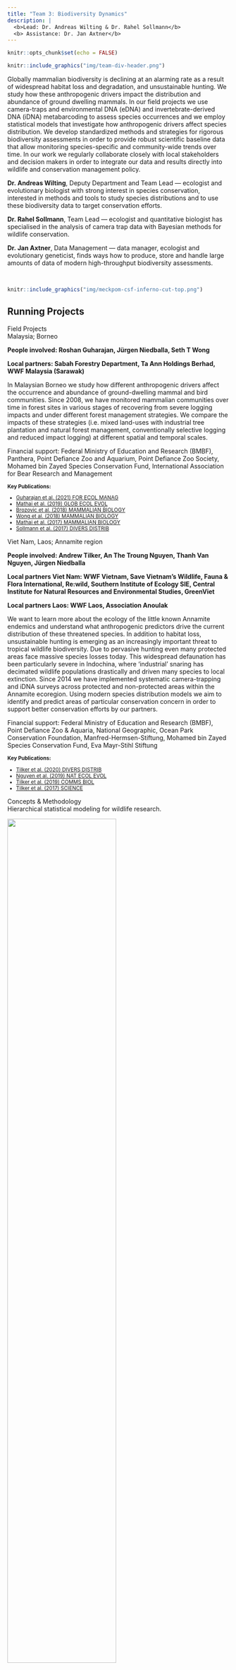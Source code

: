 ```yaml
---
title: "Team 3: Biodiversity Dynamics"
description: |
  <b>Lead: Dr. Andreas Wilting & Dr. Rahel Sollmann</b>  
  <b> Assistance: Dr. Jan Axtner</b>
---
```


```r
knitr::opts_chunk$set(echo = FALSE)
```

```r
knitr::include_graphics("img/team-div-header.png")
```

<div class='highlightbox'>
  <span class='highlight'>
  Globally mammalian biodiversity is declining at an alarming rate as a result of widespread habitat loss and degradation, and unsustainable hunting. We study how these anthropogenic drivers impact the distribution and abundance of ground dwelling mammals. In our field projects we use camera-traps and environmental DNA (eDNA) and invertebrate-derived DNA (iDNA) metabarcoding to assess species occurrences and we employ statistical models that investigate how anthropogenic drivers affect species distribution. We develop standardized methods and strategies for rigorous biodiversity assessments in order to provide robust scientific baseline data that allow monitoring species-specific and community-wide trends over time. In our work we regularly collaborate closely with local stakeholders and decision makers in order to integrate our data and results directly into wildlife and conservation management policy.
  </span>
</div>

**Dr. Andreas Wilting**, Deputy Department and Team Lead —  ecologist and evolutionary biologist with strong interest in species conservation, interested in methods and tools to study species distributions and to use these biodiversity data to target conservation efforts.

**Dr. Rahel Sollmann**, Team Lead — ecologist and quantitative biologist has specialised in the analysis of camera trap data with Bayesian methods for wildlife conservation. 

**Dr. Jan Axtner**, Data Management — data manager, ecologist and evolutionary geneticist, finds ways how to produce, store and handle large amounts of data of modern high-throughput biodiversity assessments.
  
<br>

```r
knitr::include_graphics("img/meckpom-csf-inferno-cut-top.png")
```

## Running Projects

<div class='headerbox'><hbox>Field Projects</hbox></div>


<div class='headerbox-secondary'><hbox-secondary>Malaysia; Borneo</div>

**People involved: Roshan Guharajan, Jürgen Niedballa, Seth T Wong**

**Local partners: Sabah Forestry Department, Ta Ann Holdings Berhad, WWF Malaysia (Sarawak)**

In Malaysian Borneo we study how different anthropogenic drivers affect the occurrence and abundance of ground-dwelling mammal and bird communities. Since 2008, we have monitored mammalian communities over time in forest sites in various stages of recovering from severe logging impacts and under different forest management strategies. We compare the impacts of these strategies (i.e. mixed land-uses with industrial tree plantation and natural forest management, conventionally selective logging and reduced impact logging) at different spatial and temporal scales.

Financial support: Federal Ministry of Education and Research (BMBF), Panthera, Point Defiance Zoo and Aquarium, Point Defiance Zoo Society, Mohamed bin Zayed Species Conservation Fund, International Association for Bear Research and Management

<small>
  <b>Key Publications:</b>
  <ul>
    <li>[Guharajan et al. (2021) FOR ECOL MANAG](https://www.semanticscholar.org/paper/Sustainable-forest-management-is-vital-for-the-of-Guharajan-Mohamed/23023a67dcd41eb1c1baa29a51da0966bed806ec)</li>
    <li>[Mathai et al. (2019) GLOB ECOL EVOL](https://www.sciencedirect.com/science/article/pii/S2351989418302981)</li>
    <li>[Brozovic et al. (2018) MAMMALIAN BIOLOGY](https://www.sciencedirect.com/science/article/abs/pii/S1616504718301320?via%3Dihub)</li>
    <li>[Wong et al. (2018) MAMMALIAN BIOLOGY](https://www.sciencedirect.com/science/article/abs/pii/S161650471730157X?via%3Dihub)</li>
    <li>[Mathai et al. (2017) MAMMALIAN BIOLOGY](https://www.sciencedirect.com/science/article/abs/pii/S1616504717301453?via%3Dihub)</li>
    <li>[Sollmann et al. (2017) DIVERS DISTRIB](https://onlinelibrary.wiley.com/doi/10.1111/ddi.12530)</li>
  </ul>
</small>


<div class='headerbox-secondary'><hbox-secondary>Viet Nam, Laos; Annamite region</div>

**People involved: Andrew Tilker, An The Troung Nguyen, Thanh Van Nguyen, Jürgen Niedballa**

**Local partners Viet Nam: WWF Vietnam, Save Vietnam’s Wildlife, Fauna & Flora International, Re:wild, Southern Institute of Ecology SIE, Central Institute for Natural Resources and Environmental Studies, GreenViet**

**Local partners Laos: WWF Laos, Association Anoulak**

We want to learn more about the ecology of the little known Annamite endemics and understand what anthropogenic predictors drive the current distribution of these threatened species. In addition to habitat loss, unsustainable hunting is emerging as an increasingly important threat to tropical wildlife biodiversity. Due to pervasive hunting even many protected areas face massive species losses today. This widespread defaunation has been particularly severe in Indochina, where ‘industrial’ snaring has decimated wildlife populations drastically and driven many species to local extinction. Since 2014 we have implemented systematic camera-trapping and iDNA surveys across protected and non-protected areas within the Annamite ecoregion. Using modern species distribution models we aim to identify and predict areas of particular conservation concern in order to support better conservation efforts by our partners.

Financial support: Federal Ministry of Education and Research (BMBF), Point Defiance Zoo & Aquaria, National Geographic, Ocean Park Conservation Foundation, Manfred-Hermsen-Stiftung, Mohamed bin Zayed Species Conservation Fund, Eva Mayr-Stihl Stiftung

<small>
  <b>Key Publications:</b>
  <ul>
    <li>[Tilker et al. (2020) DIVERS DISTRIB](https://onlinelibrary.wiley.com/doi/full/10.1111/ddi.13029)</li>
    <li>[Nguyen et al. (2019) NAT ECOL EVOL](https://www.nature.com/articles/s41559-019-1027-7)</li>
    <li>[Tilker et al. (2019) COMMS BIOL](https://www.nature.com/articles/s42003-019-0640-y)</li>
    <li>[Tilker et al. (2017) SCIENCE](https://www.science.org/doi/10.1126/science.aap9591)</li>
  </ul>
</small>


<div class='headerbox'><hbox>Concepts & Methodology</hbox></div>


<div class='headerbox-secondary'><hbox-secondary>Hierarchical statistical modeling for wildlife research.</div>

![](img/team-biodiv-concepts.png){width=70%}

**People involved: Ana Sanz, Jürgen Niedballa**

**Collaborators: Prof. Dr. Beth Gardner and many others, depending on specific projects**

Wildlife survey data are fraught with challenges: often sparse, spatially and/or temporally limited or biased due to logistic constraints, and imperfectly reflecting ecological states and processes due to imperfect detection (i.e., failing to observe species or individuals even though they are present). Hierarchical statistical modeling has emerged as the prime tool to deal with these challenges, by describing separate sub-models for the underlying ecological and the detection process. We employ such models throughout our research projects. But we also modify existing and develop new hierarchical models, and make these more accessible to end users, to improve our ability to study, monitor, and ultimately, protect wildlife. Modeling approaches we work with range from occupancy models for species occurrence to N-mixture, distance sampling and other count-based models for species abundance and population dynamics, to traditional and spatial capture-recapture models for abundance, density and demographics. 

<small>
  <b>Key Publications:</b>
  <ul>
    <li>[Ke et al. (2022) ECOL APPL](https://doi.org/10.1002/eap.2632)</li>
    <li>[Sollmann et al. (2021) ECOL APPL](https://esajournals.onlinelibrary.wiley.com/doi/full/10.1002/eap.2249)</li>
    <li>[Gardner et al. (2018) ECOL EVOL](https://onlinelibrary.wiley.com/doi/full/10.1002/ece3.4509)</li>
    <li>[Sollmann et al. (2016) MEE](https://besjournals.onlinelibrary.wiley.com/doi/full/10.1111/2041-210X.12518)</li>
    <li>[Royle et al. 2014. Spatial Capture Recapture. Academic Press, Waltham, MA.]()</li>
  </ul>
</small>


<div class='headerbox-secondary'><hbox-secondary>Developing standardized and reliable survey tools to monitor mammals in tropical rainforests.</div>


![](img/team-biodiv-monitoring.png)

**People involved: Jan Axtner, Roshan Guharajan, Thanh Van Nguyen, Jürgen Niedballa, Rahel Sollmann, Badru Mugerwa, Andrew Tilker, Seth T Wong, Andreas Wilting**

**Collaborators: Prof. Dr. Douglas Yu (University of East Anglia, Norwich, UK & Kunming University, Kunming, China), Dr. Jesse F Abrams (University of Exeter, Exeter, UK)**

Studying biodiversity on a larger scale is essential to support political and conservation decisions. However, combining and integrating different biodiversity datasets into larger scale analyses is often challenging and associated with a loss of data accuracy and detail. We improve, develop and establish standardized methods and protocols to study and monitor biodiversity. Hereby we focus mainly on high-throughput methods that are applicable in tropical rainforests.
ScreenForBio user guide

<small>
  <b>Key Publications:</b>
  <ul>
    <li>[Abrams et al. (2021) ECOGRAPHY](https://onlinelibrary.wiley.com/doi/10.1111/ecog.05577)</li>
    <li>[Nguyen et al. (2021) ENVIRONMENTAL DNA](https://onlinelibrary.wiley.com/doi/10.1002/edn3.182)</li>
    <li>[Wong et al. (2019) GLOBAL ECOL AND EVOL](https://www.sciencedirect.com/science/article/pii/S2351989419303099)</li>
    <li>[Abrams et al. (2019) J APPL ECOL](https://besjournals.onlinelibrary.wiley.com/doi/10.1111/1365-2664.13411)</li>
    <li>[Axtner et al. (2019) GIGASCIENSE](https://academic.oup.com/gigascience/article/8/4/giz029/5450733)</li>
    <li>[Niedballa et al. (2019) REMOTE SENS ECOL CONSERV](https://zslpublications.onlinelibrary.wiley.com/doi/10.1002/rse2.107)</li>
    <li>[Abrams et al. (2019) ECOL INFORM](https://www.sciencedirect.com/science/article/abs/pii/S1574954118302759?via%3Dihub)</li>
    <li>[Bush et al. (2017) NAT ECOL EVOL](https://www.nature.com/articles/s41559-017-0176)</li>
    <li>[Mohd Salleh et al. (2017) GIGASCIENSE](https://academic.oup.com/gigascience/article/6/8/gix053/3958782)</li>
    <li>[Niedballa et al. (2016) METHODS ECOL EVOL](https://besjournals.onlinelibrary.wiley.com/doi/10.1111/2041-210X.12600)</li>
  </ul>
</small>

```r
knitr::include_graphics("img/meckpom-csf-inferno-cut-bottom.png")
```
